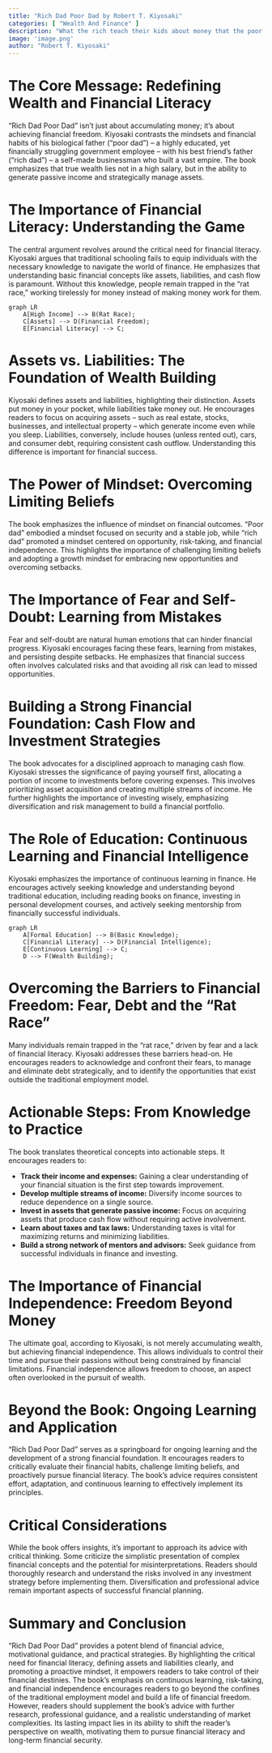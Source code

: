 ```yaml
---
title: "Rich Dad Poor Dad by Robert T. Kiyosaki"
categories: [ "Wealth And Finance" ]
description: "What the rich teach their kids about money that the poor and middle class do not"
image: 'image.png'
author: "Robert T. Kiyosaki"
---
```

# The Core Message: Redefining Wealth and Financial Literacy

"Rich Dad Poor Dad" isn't just about accumulating money; it's about achieving financial freedom.  Kiyosaki contrasts the mindsets and financial habits of his biological father ("poor dad") – a highly educated, yet financially struggling government employee – with his best friend's father ("rich dad") – a self-made businessman who built a vast empire. The book emphasizes that true wealth lies not in a high salary, but in the ability to generate passive income and strategically manage assets.


# The Importance of Financial Literacy:  Understanding the Game

The central argument revolves around the critical need for financial literacy. Kiyosaki argues that traditional schooling fails to equip individuals with the necessary knowledge to navigate the world of finance.  He emphasizes that understanding basic financial concepts like assets, liabilities, and cash flow is paramount. Without this knowledge, people remain trapped in the "rat race," working tirelessly for money instead of making money work for them.

```mermaid
graph LR
    A[High Income] --> B(Rat Race);
    C[Assets] --> D(Financial Freedom);
    E[Financial Literacy] --> C;
```


# Assets vs. Liabilities:  The Foundation of Wealth Building

Kiyosaki defines assets and liabilities, highlighting their distinction. Assets put money in your pocket, while liabilities take money out. He encourages readers to focus on acquiring assets – such as real estate, stocks, businesses, and intellectual property – which generate income even while you sleep. Liabilities, conversely, include houses (unless rented out), cars, and consumer debt, requiring consistent cash outflow. Understanding this difference is important for financial success.


# The Power of Mindset: Overcoming Limiting Beliefs

The book emphasizes the influence of mindset on financial outcomes.  "Poor dad" embodied a mindset focused on security and a stable job, while "rich dad" promoted a mindset centered on opportunity, risk-taking, and financial independence.  This highlights the importance of challenging limiting beliefs and adopting a growth mindset for embracing new opportunities and overcoming setbacks.


# The Importance of Fear and Self-Doubt: Learning from Mistakes

Fear and self-doubt are natural human emotions that can hinder financial progress.  Kiyosaki encourages facing these fears, learning from mistakes, and persisting despite setbacks. He emphasizes that financial success often involves calculated risks and that avoiding all risk can lead to missed opportunities.


# Building a Strong Financial Foundation:  Cash Flow and Investment Strategies

The book advocates for a disciplined approach to managing cash flow. Kiyosaki stresses the significance of paying yourself first, allocating a portion of income to investments before covering expenses. This involves prioritizing asset acquisition and creating multiple streams of income. He further highlights the importance of investing wisely, emphasizing diversification and risk management to build a financial portfolio.


# The Role of Education:  Continuous Learning and Financial Intelligence

Kiyosaki emphasizes the importance of continuous learning in finance. He encourages actively seeking knowledge and understanding beyond traditional education, including reading books on finance, investing in personal development courses, and actively seeking mentorship from financially successful individuals.

```mermaid
graph LR
    A[Formal Education] --> B(Basic Knowledge);
    C[Financial Literacy] --> D(Financial Intelligence);
    E[Continuous Learning] --> C;
    D --> F(Wealth Building);
```


# Overcoming the Barriers to Financial Freedom:  Fear, Debt and the "Rat Race"

Many individuals remain trapped in the "rat race," driven by fear and a lack of financial literacy.  Kiyosaki addresses these barriers head-on. He encourages readers to acknowledge and confront their fears, to manage and eliminate debt strategically, and to identify the opportunities that exist outside the traditional employment model.


# Actionable Steps:  From Knowledge to Practice

The book translates theoretical concepts into actionable steps.  It encourages readers to:

* **Track their income and expenses:** Gaining a clear understanding of your financial situation is the first step towards improvement.
* **Develop multiple streams of income:** Diversify income sources to reduce dependence on a single source.
* **Invest in assets that generate passive income:**  Focus on acquiring assets that produce cash flow without requiring active involvement.
* **Learn about taxes and tax laws:** Understanding taxes is vital for maximizing returns and minimizing liabilities.
* **Build a strong network of mentors and advisors:** Seek guidance from successful individuals in finance and investing.


# The Importance of Financial Independence:  Freedom Beyond Money

The ultimate goal, according to Kiyosaki, is not merely accumulating wealth, but achieving financial independence. This allows individuals to control their time and pursue their passions without being constrained by financial limitations. Financial independence allows freedom to choose, an aspect often overlooked in the pursuit of wealth.


# Beyond the Book:  Ongoing Learning and Application

"Rich Dad Poor Dad" serves as a springboard for ongoing learning and the development of a strong financial foundation.  It encourages readers to critically evaluate their financial habits, challenge limiting beliefs, and proactively pursue financial literacy. The book's advice requires consistent effort, adaptation, and continuous learning to effectively implement its principles.


# Critical Considerations

While the book offers insights, it's important to approach its advice with critical thinking. Some criticize the simplistic presentation of complex financial concepts and the potential for misinterpretations. Readers should thoroughly research and understand the risks involved in any investment strategy before implementing them. Diversification and professional advice remain important aspects of successful financial planning.


# Summary and Conclusion

"Rich Dad Poor Dad" provides a potent blend of financial advice, motivational guidance, and practical strategies.  By highlighting the critical need for financial literacy, defining assets and liabilities clearly, and promoting a proactive mindset, it empowers readers to take control of their financial destinies.  The book’s emphasis on continuous learning, risk-taking, and financial independence encourages readers to go beyond the confines of the traditional employment model and build a life of financial freedom.  However, readers should supplement the book's advice with further research, professional guidance, and a realistic understanding of market complexities. Its lasting impact lies in its ability to shift the reader's perspective on wealth, motivating them to pursue financial literacy and long-term financial security.

